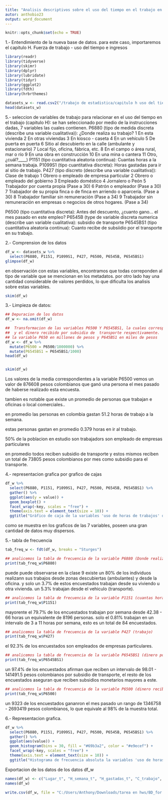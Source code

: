 ---
title: "Analisis descriptivos sobre el uso del tiempo en el trabajo en los Colombianos"
autor: anthobio23
output: word_document
---

```{r setup, include=FALSE}
knitr::opts_chunk$set(echo = TRUE)
```

1.- Entendimiento de la nueva base de datos.
  para este caso, importaremos el capitulo H. Fuerza de trabajo - uso del tiempo e ingresos
```{r message=FALSE, warning=FALSE, include=FALSE, paged.print=FALSE}
library(readr)
library(tidyverse)
library(skimr)
library(dplyr)
library(lubridate)
library(tidyr)
library(ggplot2)
library(fdth)
library(hrbrthemes)

```

```{r}
datasets_w <- read.csv2("/trabajo de estadistica/capitulo h uso del tiempo/capitulo h1.csv")
head(datasets_w)
```


5.- seleccion de variables de trabajo para relacionar en el uso del tiempo en el trabajo (capitulo H):
  se han seleccionado por medio de la instrucciones dadas, 7 variables las cuales contienen.
    P6880 (tipo de medida discreta (describe una variable cualitativa)): ¿Donde realiza su trabajo?
        1 En esta vivienda
        2 En otras viviendas
        3 En kiosco - caseta
        4 En un vehículo
        5 De puerta en puerta
        6 Sitio al descubierto en la calle (ambulante y estacionario)
        7 Local fijo, oficina, fábrica, etc.
        8 En el campo o área rural, mar o río
        9 En una obra en construcción
        10 En una mina o cantera
        11 Otro, ¿cuál?____)
  P1151 (tipo cuantitativa aleatoria continua): Cuantas horas a la semana trabaja.
  P1099S1 (tipo cuantitativa discreta): Horas gastadas para ir al sitio de trabajo.
  P427 (tipo discreto (describe una variable cualitativa)): Clase de trabajo
          1 Obrero o empleado de empresa particular
          2 Obrero o empleado del gobierno
          3 Empleado doméstico
          4 Jornalero o Peón
          5 Trabajador por cuenta propia (Pase a 30)
          6 Patrón o empleador (Pase a 30)
          7 Trabajador de su propia finca o de finca en arriendo o aparcería. (Pase a 30)
          8 Trabajador familiar sin remuneración (Pase a 34)
          9 Trabajador sin remuneración en empresas o negocios de otros hogares. (Pase a 34)

  P6500 (tipo cuantitativa discreta): Antes del descuento, ¿cuanto gano... el mes pasado en este empleo?
  P6545B (type de variable discreta numerica (describe uan variable cualitativa): subsidio de transporte
    P6545BS1 (tipo cuantitativa aleatoria continua): Cuanto recibe de subsiidio por el transporte en su trabajo.

2.- Comprension de los datos  
```{r}
df_w <- datasets_w %>%
  select(P6880, P1151, P1099S1, P427, P6500, P6545B, P6545BS1)
glimpse(df_w)
```
en observación con estas variables, encontramos que todas correponden al tipo de variable que se mencionan en los metadatos.
por otro lado hay una cantidad considerable de valores perdidos, lo que dificulta los analisis sobre estas variables.


```{r}
skim(df_w)
```

3.- Limpieza de datos:
```{r}
## Depuracion de los datos 
df_w <- na.omit(df_w)

##  Transformacion de las variables P6500 Y P6545BS1, la cuales corresponden a los pagos del mes pasado correspondiente a este periodo, 
##  y el dinero recibido por subsidio de  transporte respectivamente.
## la variable P650 en millones de pesos y P645BS1 en miles de pesos
df_w <- df_w %>%
  mutate(P6500 = P6500/1000000) %>%
  mutate(P6545BS1 = P6545BS1/1000)
head(df_w)


skim(df_w)
```
Los valores de la media correspondientes a la variable P6500 vemos un valor de 876608 pesos colombianos que ganó una persona el mes pasado
de haberse realizado esta encuesta. 

tambien es notable que existe un promedio de personas que trabajan e oficinas o local comerciales..

en promedio las personas en colombia gastan 51.2 horas de trabajo a la semana.

estas personas gastan en promedio 0.379 horas en ir al trabajo.

50% de la poblacion en estudio son trabajadors son empleado de empresas particulares

en promedio todos reciben subsidio de transporte y estos mismos reciben un total de 73805 pesos colombianos por mes como subsidio para el transporte.

4.- representacion grafica por grafico de cajas
```{r, echo=FALSE}
df_w %>%
  select(P6880, P1151, P1099S1, P427, P6500, P6545B, P6545BS1) %>%
  gather() %>%
  ggplot(aes(y = value)) + 
  geom_boxplot() + 
  facet_wrap(~key, scales = "free") + 
  theme(axis.text = element_text(size = 10)) + 
  ggtitle("Gráfico de caja de la variables 'uso de horas de trabajos' del capitulo H")

```

como se muestra en los graficos de las 7 variables, poseen una gran cantidad de datos muy dispersos.

5.- tabla de frecuencia
```{r}
tab_freq_w <- fdt(df_w, breaks = "Sturges")

## analicemos la tabla de frecuencia de la variable P6880 (Donde realiza su trabajo)
print(tab_freq_w$P6880)
```

puede puede observarse en la clase 9 existe un 80% de los individuos realizann sus trabajos desde zonas descubiertas (ambulantes) y desde la oficina.
y solo un 3.7% de estos encuestados trabajan desde su viviendo u otra vivienda. un 5.3% trabajan desde el vehiculo (transporte).

```{r}
## analicemos la tabla de frecuencia de la variable P1151 (cuantas horas a la semana trabaja)
print(tab_freq_w$P1151)
```
mayorente el 79.7% de los encuestados trabajan por semana desde 42.38 - 66 horas un equivalente de 8196 personas. 
solo el 0.81% trabajan en un intervalo de 3 a 11 horas por semana, esto es un total de 84 encuestados.

```{r}
## analicemos la tabla de frecuencia de la variable P427 (trabajo)
print(tab_freq_w$P427)
```
el 92.3% de los encuestados son empleados de empresas particulares.

```{r}
## analicemos la tabla de frecuencia de la variable P6545BS1 (dinero por subsidio de transporte)
print(tab_freq_w$P6545BS1)
```

un 97.4% de los encuestados afirman que reciben un intervalo de 98.01 - 141491.5 pesos colombianos por subsidio de transporte, el resto de los encuestados aseguran que reciben 
subsidios monetarios mayores a este.

```{r}
## analicemos la tabla de frecuencia de la variable P6500 (dinero recibidio el mes pasado en el periro de esta encuesta 2016 - 2017)
print(tab_freq_w$P6500)
```
un 9323 de los encuestados gananron el mes pasado un rango de 1346758 - 2693419 pesos colombianos, lo que equivale al 98% de la muestra total.

6.- Representacion grafica.
```{r}
df_w %>%
  select(P6880, P1151, P1099S1, P427, P6500, P6545B, P6545BS1) %>%
  gather() %>%
  ggplot(aes(value)) + 
  geom_histogram(bins = 30, fill = "#69b3a2", color = "#e9ecef") + 
  facet_wrap(~key, scales = "free") + 
  theme(axis.text = element_text(size = 10)) +
  ggtitle("Histograma de frecuencia absoluta la variables 'uso de horas de trabajos' del capitulo H")
```

Exportacion de los datos de los datos df_w
```{r}
names(df_w) <- c("Lugar_t", "H_semana_t", "H_gastadas_t", "C_trabajo", "Ganancia_pre_desc", "Sub_transporte", "Dinero_sub")
names(df_w)

write.csv(df_w, file = "C:/Users/Anthony/Downloads/tarea en hws/BD_for analisis/capitulo h uso del tiempo/encuesta del uso del trabajo en horas.csv" )
```


